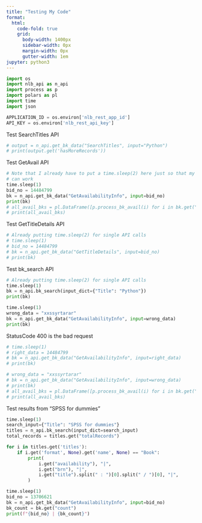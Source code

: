 ```yaml
---
title: "Testing My Code"
format:
  html:
    code-fold: true
    grid:
      body-width: 1400px
      sidebar-width: 0px
      margin-width: 0px
      gutter-width: 1em
jupyter: python3
---
```


```python
import os
import nlb_api as n_api
import process as p
import polars as pl
import time
import json

APPLICATION_ID = os.environ['nlb_rest_app_id']
API_KEY = os.environ['nlb_rest_api_key']

```
Test SearchTitles API
```python
# output = n_api.get_bk_data("SearchTitles", input="Python")
# print(output.get('hasMoreRecords'))
```

Test GetAvail API
```python
# Note that I already have to put a time.sleep(2) here just so that my API calls
# can work
time.sleep(1)
bid_no = 14484799
bk = n_api.get_bk_data("GetAvailabilityInfo", input=bid_no)
print(bk)
# all_avail_bks = pl.DataFrame([p.process_bk_avail(i) for i in bk.get("items")])
# print(all_avail_bks)
```

Test GetTitleDetails API
```python
# Already putting time.sleep(2) for single API calls 
# time.sleep(1)
# bid_no = 14484799
# bk = n_api.get_bk_data("GetTitleDetails", input=bid_no)
# print(bk)
```

Test bk_search API
```python
# Already putting time.sleep(2) for single API calls 
time.sleep(1)
bk = n_api.bk_search(input_dict={"Title": "Python"})
print(bk)
```

```python
time.sleep(1)
wrong_data = "xxssyrtarar"
bk = n_api.get_bk_data("GetAvailabilityInfo", input=wrong_data)
print(bk)

```
StatusCode 400 is the bad request
```python
# time.sleep(1)
# right_data = 14484799
# bk = n_api.get_bk_data("GetAvailabilityInfo", input=right_data)
# print(bk)

# wrong_data = "xxssyrtarar"
# bk = n_api.get_bk_data("GetAvailabilityInfo", input=wrong_data)
# print(bk)
# all_avail_bks = pl.DataFrame([p.process_bk_avail(i) for i in bk.get("items")])
# print(all_avail_bks)
```

Test results from "SPSS for dummies"
```python
time.sleep(1)
search_input={"Title": "SPSS for dummies"}
titles = n_api.bk_search(input_dict=search_input)
total_records = titles.get("totalRecords")

for i in titles.get('titles'): 
    if i.get('format', None).get('name', None) == "Book":
        print(
            i.get("availability"), "|",
            i.get("brn"), "|",
            i.get("title").split(" : ")[0].split(" / ")[0], "|",
        )
```

```python
time.sleep(1)
bid_no = 13706621
bk = n_api.get_bk_data("GetAvailabilityInfo", input=bid_no)
bk_count = bk.get("count")
print(f"{bid_no} | {bk_count}")
```
